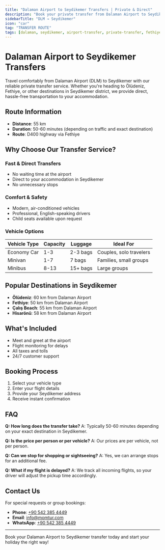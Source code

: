 ```yaml
---
title: "Dalaman Airport to Seydikemer Transfers | Private & Direct"
description: "Book your private transfer from Dalaman Airport to Seydikemer. Fast, reliable service with professional drivers. Best rates guaranteed."
sidebarTitle: "DLM → Seydikemer"
icon: "car"
tag: "TRANSFER ROUTE"
tags: [dalaman, seydikemer, airport-transfer, private-transfer, fethiye-region]
---
```


# Dalaman Airport to Seydikemer Transfers

Travel comfortably from Dalaman Airport (DLM) to Seydikemer with our reliable private transfer service. Whether you're heading to Ölüdeniz, Fethiye, or other destinations in Seydikemer district, we provide direct, hassle-free transportation to your accommodation.

## Route Information

- **Distance**: 55 km
- **Duration**: 50-60 minutes (depending on traffic and exact destination)
- **Route**: D400 highway via Fethiye

## Why Choose Our Transfer Service?

### Fast & Direct Transfers
- No waiting time at the airport
- Direct to your accommodation in Seydikemer
- No unnecessary stops

### Comfort & Safety
- Modern, air-conditioned vehicles
- Professional, English-speaking drivers
- Child seats available upon request

### Vehicle Options

| Vehicle Type | Capacity | Luggage | Ideal For |
|--------------|----------|---------|-----------|
| Economy Car  | 1-3      | 2-3 bags| Couples, solo travelers |
| Minivan      | 1-7      | 7 bags  | Families, small groups |
| Minibus      | 8-13     | 15+ bags| Large groups |

## Popular Destinations in Seydikemer

- **Ölüdeniz**: 60 km from Dalaman Airport
- **Fethiye**: 50 km from Dalaman Airport
- **Çalış Beach**: 55 km from Dalaman Airport
- **Hisarönü**: 58 km from Dalaman Airport

## What's Included

- Meet and greet at the airport
- Flight monitoring for delays
- All taxes and tolls
- 24/7 customer support

## Booking Process

1. Select your vehicle type
2. Enter your flight details
3. Provide your Seydikemer address
4. Receive instant confirmation

## FAQ

**Q: How long does the transfer take?**
A: Typically 50-60 minutes depending on your exact destination in Seydikemer.

**Q: Is the price per person or per vehicle?**
A: Our prices are per vehicle, not per person.

**Q: Can we stop for shopping or sightseeing?**
A: Yes, we can arrange stops for an additional fee.

**Q: What if my flight is delayed?**
A: We track all incoming flights, so your driver will adjust the pickup time accordingly.

## Contact Us

For special requests or group bookings:
- **Phone**: [+90 542 385 4449](tel:+905423854449)
- **Email**: info@momtur.com
- **WhatsApp**: [+90 542 385 4449](https://wa.me/905423854449)

---

Book your Dalaman Airport to Seydikemer transfer today and start your holiday the right way!
